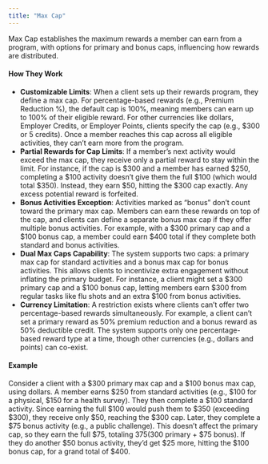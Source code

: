 ```yaml
---
title: "Max Cap"
---
```


Max Cap establishes the maximum rewards a member can earn from a program, with options for primary and bonus caps, influencing how rewards are distributed.

#### **How They Work**

- **Customizable Limits**: When a client sets up their rewards program, they define a max cap. For percentage-based rewards (e.g., Premium Reduction %), the default cap is 100%, meaning members can earn up to 100% of their eligible reward. For other currencies like dollars, Employer Credits, or Employer Points, clients specify the cap (e.g., $300 or 5 credits). Once a member reaches this cap across all eligible activities, they can’t earn more from the program.
- **Partial Rewards for Cap Limits**: If a member’s next activity would exceed the max cap, they receive only a partial reward to stay within the limit. For instance, if the cap is $300 and a member has earned $250, completing a $100 activity doesn’t give them the full $100 (which would total $350). Instead, they earn $50, hitting the $300 cap exactly. Any excess potential reward is forfeited.
- **Bonus Activities Exception**: Activities marked as “bonus” don’t count toward the primary max cap. Members can earn these rewards on top of the cap, and clients can define a separate bonus max cap if they offer multiple bonus activities. For example, with a $300 primary cap and a $100 bonus cap, a member could earn $400 total if they complete both standard and bonus activities.
- **Dual Max Caps Capability**: The system supports two caps: a primary max cap for standard activities and a bonus max cap for bonus activities. This allows clients to incentivize extra engagement without inflating the primary budget. For instance, a client might set a $300 primary cap and a $100 bonus cap, letting members earn $300 from regular tasks like flu shots and an extra $100 from bonus activities.
- **Currency Limitation**: A restriction exists where clients can’t offer two percentage-based rewards simultaneously. For example, a client can’t set a primary reward as 50% premium reduction and a bonus reward as 50% deductible credit. The system supports only one percentage-based reward type at a time, though other currencies (e.g., dollars and points) can co-exist.

#### **Example**

Consider a client with a $300 primary max cap and a $100 bonus max cap, using dollars. A member earns $250 from standard activities (e.g., $100 for a physical, $150 for a health survey). They then complete a $100 standard activity. Since earning the full $100 would push them to $350 (exceeding $300), they receive only $50, reaching the $300 cap. Later, they complete a $75 bonus activity (e.g., a public challenge). This doesn’t affect the primary cap, so they earn the full $75, totaling $375 ($300 primary \+ $75 bonus). If they do another $50 bonus activity, they’d get $25 more, hitting the $100 bonus cap, for a grand total of $400.
